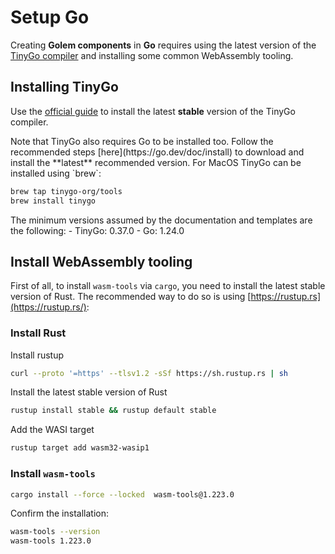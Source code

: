 
# Setup Go

Creating **Golem components** in **Go** requires using the latest version of the [TinyGo compiler](https://tinygo.org) and installing some common WebAssembly tooling.

## Installing TinyGo

Use the [official guide](https://tinygo.org/getting-started/install/) to install the latest **stable** version of the TinyGo compiler.

<Callout type="info">
  Note that TinyGo also requires Go to be installed too. Follow the recommended steps
  [here](https://go.dev/doc/install) to download and install the **latest** recommended version.
</Callout>

<Callout type="info">
For MacOS TinyGo can be installed using `brew`:

```bash
brew tap tinygo-org/tools
brew install tinygo
```
</Callout>

<Callout type="warning">
    The minimum versions assumed by the documentation and templates are the following:
    - TinyGo: 0.37.0
    - Go: 1.24.0
</Callout>

## Install WebAssembly tooling

First of all, to install `wasm-tools` via `cargo`, you need to install the latest stable version of Rust. The recommended way to do so is using [https://rustup.rs](https://rustup.rs/):

<Steps>

### Install Rust

Install rustup

```bash copy
curl --proto '=https' --tlsv1.2 -sSf https://sh.rustup.rs | sh
```

Install the latest stable version of Rust

```bash copy
rustup install stable && rustup default stable
```

Add the WASI target

```bash copy
rustup target add wasm32-wasip1
```

### Install `wasm-tools`

```bash copy
cargo install --force --locked  wasm-tools@1.223.0
```

Confirm the installation:

```bash
wasm-tools --version
wasm-tools 1.223.0
```

</Steps>
